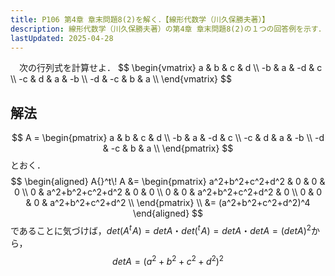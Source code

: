 ```yaml
---
title: P106 第4章 章末問題8(2)を解く．【線形代数学（川久保勝夫著）】
description: 線形代数学（川久保勝夫著）の第4章 章末問題8(2)の１つの回答例を示す．巻末の解答に途中計算がなく，不親切なので記しておく．
lastUpdated: 2025-04-28
---
```



<Card title="問題8(2)">
　次の行列式を計算せよ．
$$
\begin{vmatrix}
a & b & c & d \\
-b & a & -d & c \\
-c & d & a & -b \\
-d & -c & b & a \\
\end{vmatrix}
$$
</Card>

## 解法
$$
A =
\begin{pmatrix}
a & b & c & d \\
-b & a & -d & c \\
-c & d & a & -b \\
-d & -c & b & a \\
\end{pmatrix}
$$
とおく．
$$
\begin{aligned}
A{}^t\! A
&=
\begin{pmatrix}
a^2+b^2+c^2+d^2 & 0 & 0 & 0 \\
0 & a^2+b^2+c^2+d^2 & 0 & 0 \\
0 & 0 & a^2+b^2+c^2+d^2 & 0 \\
0 & 0 & 0 & a^2+b^2+c^2+d^2 \\
\end{pmatrix} \\
&=
(a^2+b^2+c^2+d^2)^4
\end{aligned}
$$
であることに気づけば，$det(A{}^t\! A)=detA・det({}^t\! A)=detA・detA=(detA)^2$から，
$$
detA = (a^2+b^2+c^2+d^2)^2
$$